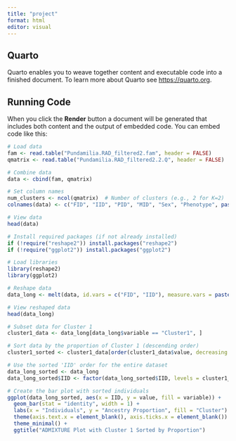 ```yaml
---
title: "project"
format: html
editor: visual
---
```


## Quarto

Quarto enables you to weave together content and executable code into a finished document. To learn more about Quarto see <https://quarto.org>.

## Running Code

When you click the **Render** button a document will be generated that includes both content and the output of embedded code. You can embed code like this:

```r
# Load data
fam <- read.table("Pundamilia.RAD_filtered2.fam", header = FALSE)
qmatrix <- read.table("Pundamilia.RAD_filtered2.2.Q", header = FALSE)

# Combine data
data <- cbind(fam, qmatrix)

# Set column names
num_clusters <- ncol(qmatrix)  # Number of clusters (e.g., 2 for K=2)
colnames(data) <- c("FID", "IID", "PID", "MID", "Sex", "Phenotype", paste0("Cluster", 1:num_clusters))

# View data
head(data)
```


```r
# Install required packages (if not already installed)
if (!require("reshape2")) install.packages("reshape2")
if (!require("ggplot2")) install.packages("ggplot2")

# Load libraries
library(reshape2)
library(ggplot2)

# Reshape data
data_long <- melt(data, id.vars = c("FID", "IID"), measure.vars = paste0("Cluster", 1:num_clusters))

# View reshaped data
head(data_long)
```

```r
# Subset data for Cluster 1
cluster1_data <- data_long[data_long$variable == "Cluster1", ]

# Sort data by the proportion of Cluster 1 (descending order)
cluster1_sorted <- cluster1_data[order(cluster1_data$value, decreasing = TRUE), ]

# Use the sorted 'IID' order for the entire dataset
data_long_sorted <- data_long
data_long_sorted$IID <- factor(data_long_sorted$IID, levels = cluster1_sorted$IID)

# Create the bar plot with sorted individuals
ggplot(data_long_sorted, aes(x = IID, y = value, fill = variable)) +
  geom_bar(stat = "identity", width = 1) +
  labs(x = "Individuals", y = "Ancestry Proportion", fill = "Cluster") +
  theme(axis.text.x = element_blank(), axis.ticks.x = element_blank()) +
  theme_minimal() +
  ggtitle("ADMIXTURE Plot with Cluster 1 Sorted by Proportion")

```
